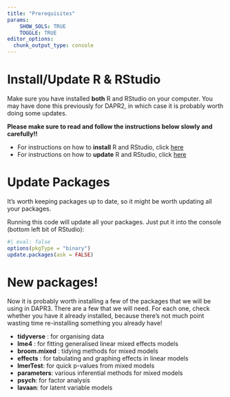 ```yaml
---
title: "Prerequisites"
params: 
    SHOW_SOLS: TRUE
    TOGGLE: TRUE
editor_options: 
  chunk_output_type: console
---
```




# Install/Update R & RStudio

Make sure you have installed **both** R and RStudio on your computer. You may have done this previously for DAPR2, in which case it is probably worth doing some updates. 

**Please make sure to read and follow the instructions below slowly and carefully!!**  
  
- For instructions on how to **install** R and RStudio, click [here](https://uoepsy.github.io/files/install-update-r.html#a--installing-r-and-rstudio){target="_blank"}
- For instructions on how to **update** R and RStudio, click [here](https://uoepsy.github.io/files/install-update-r.html#b--updating-r-and-rstudio){target="_blank"}



# Update Packages

It's worth keeping packages up to date, so it might be worth updating all your packages. 

Running this code will update all your packages. Just put it into the console (bottom left bit of RStudio):

```r
#| eval: false
options(pkgType = "binary")
update.packages(ask = FALSE)
```

# New packages!

Now it is probably worth installing a few of the packages that we will be using in DAPR3. There are a few that we will need. For each one, check whether you have it already installed, because there's not much point wasting time re-installing something you already have!  

+ __tidyverse__ : for organising data  
+ __lme4__ : for fitting generalised linear mixed effects models
+ __broom.mixed__ : tidying methods for mixed models
+ __effects__ : for tabulating and graphing effects in linear models
+ __lmerTest__: for quick p-values from mixed models
+ __parameters__: various inferential methods for mixed models
+ __psych__: for factor analysis
+ __lavaan__: for latent variable models
